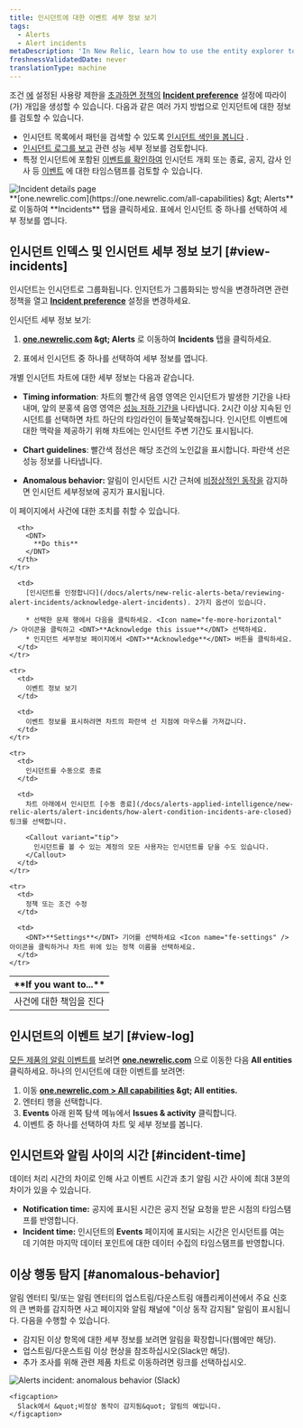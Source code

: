 ```yaml
---
title: 인시던트에 대한 이벤트 세부 정보 보기
tags:
  - Alerts
  - Alert incidents
metaDescription: 'In New Relic, learn how to use the entity explorer to find and review alerts incidents.'
freshnessValidatedDate: never
translationType: machine
---
```


조건 [에](/docs/alerts/create-alert/set-thresholds/set-thresholds-alert-condition/) 설정된 사용량 제한을 [초과하면 정책의](/docs/alerts/create-alert/create-alert-condition/alert-conditions/) <DNT>**[Incident preference](/docs/alerts/new-relic-alerts/configuring-alert-policies/specify-when-new-relic-creates-incidents)**</DNT> 설정에 따라<InlinePopover type="alerts" />이(가) 개입을 생성할 수 있습니다. 다음과 같은 여러 가지 방법으로 인지던트에 대한 정보를 검토할 수 있습니다.

* 인시던트 목록에서 패턴을 검색할 수 있도록 [인시던트 색인을 봅니다](#view-incidents) .
* [인시던트 로그를 보고](#view-log) 관련 성능 세부 정보를 검토합니다.
* 특정 인시던트에 포함된 [이벤트를 확인하여](#incident-time) 인시던트 개회 또는 종료, 공지, 감사 인사 등 [이벤트](/docs/using-new-relic/welcome-new-relic/get-started/glossary#event) 에 대한 타임스탬프를 검토할 수 있습니다.

<img title="Incident details page" alt="Incident details page" src="/images/alerts_screenshot-full_incident-page.webp" />

<figcaption>
  <DNT>**[one.newrelic.com](https://one.newrelic.com/all-capabilities) &amp;gt; Alerts**</DNT> 로 이동하여 <DNT>**Incidents**</DNT> 탭을 클릭하세요. 표에서 인시던트 중 하나를 선택하여 세부 정보를 엽니다.
</figcaption>

## 인시던트 인덱스 및 인시던트 세부 정보 보기 [#view-incidents]

인시던트는 인시던트로 그룹화됩니다. 인지던트가 그룹화되는 방식을 변경하려면 관련 정책을 열고 [<DNT>**Incident preference**</DNT>](/docs/alerts/organize-alerts/specify-when-alerts-create-incidents/) 설정을 변경하세요.

인시던트 세부 정보 보기:

1. <DNT>**[one.newrelic.com](https://one.newrelic.com/all-capabilities) &amp;gt; Alerts**</DNT> 로 이동하여 <DNT>**Incidents**</DNT> 탭을 클릭하세요.

2. 표에서 인시던트 중 하나를 선택하여 세부 정보를 엽니다.

개별 인시던트 차트에 대한 세부 정보는 다음과 같습니다.

* <DNT>**Timing information**</DNT>: 차트의 빨간색 음영 영역은 인시던트가 발생한 기간을 나타내며, 앞의 분홍색 음영 영역은 [성능 저하 기간을](/docs/using-new-relic/welcome-new-relic/get-started/glossary#degradation-period) 나타냅니다. 2시간 이상 지속된 인시던트를 선택하면 차트 하단의 타임라인이 들쭉날쭉해집니다. 인시던트 이벤트에 대한 맥락을 제공하기 위해 차트에는 인시던트 주변 기간도 표시됩니다.

* <DNT>**Chart guidelines**</DNT>: 빨간색 점선은 해당 조건의 노인값을 표시합니다. 파란색 선은 성능 정보를 나타냅니다.

* <DNT>**Anomalous behavior:**</DNT> 알림이 인시던트 시간 근처에 [비정상적인 동작을](#anomalous-behavior) 감지하면 인시던트 세부정보에 공지가 표시됩니다.

이 페이지에서 사건에 대한 조치를 취할 수 있습니다.

<table>
  <thead>
    <tr>
      <th width={250}>
        <DNT>
          **If you want to...**
        </DNT>
      </th>

      <th>
        <DNT>
          **Do this**
        </DNT>
      </th>
    </tr>
  </thead>

  <tbody>
    <tr>
      <td>
        사건에 대한 책임을 진다
      </td>

      <td>
        [인시던트를 인정합니다](/docs/alerts/new-relic-alerts-beta/reviewing-alert-incidents/acknowledge-alert-incidents). 2가지 옵션이 있습니다.

        * 선택한 문제 행에서 다음을 클릭하세요. <Icon name="fe-more-horizontal" /> 아이콘을 클릭하고 <DNT>**Acknowledge this issue**</DNT> 선택하세요.
        * 인지던트 세부정보 페이지에서 <DNT>**Acknowledge**</DNT> 버튼을 클릭하세요.
      </td>
    </tr>

    <tr>
      <td>
        이벤트 정보 보기
      </td>

      <td>
        이벤트 정보를 표시하려면 차트의 파란색 선 지점에 마우스를 가져갑니다.
      </td>
    </tr>

    <tr>
      <td>
        인시던트를 수동으로 종료
      </td>

      <td>
        차트 아래에서 인시던트 [수동 종료](/docs/alerts-applied-intelligence/new-relic-alerts/alert-incidents/how-alert-condition-incidents-are-closed) 링크를 선택합니다.

        <Callout variant="tip">
          인시던트를 볼 수 있는 계정의 모든 사용자는 인시던트를 닫을 수도 있습니다.
        </Callout>
      </td>
    </tr>

    <tr>
      <td>
        정책 또는 조건 수정
      </td>

      <td>
        <DNT>**Settings**</DNT> 기어를 선택하세요 <Icon name="fe-settings" /> 아이콘을 클릭하거나 차트 위에 있는 정책 이름을 선택하세요.
      </td>
    </tr>
  </tbody>
</table>

## 인시던트의 이벤트 보기 [#view-log]

[모든 제품의 알림 이벤트를](/docs/alerts/new-relic-alerts-beta/reviewing-events/review-events-across-products) 보려면 <DNT>**[one.newrelic.com](https://one.newrelic.com/all-capabilities)**</DNT> 으로 이동한 다음 <DNT>**All entities**</DNT> 클릭하세요. 하나의 인시던트에 대한 이벤트를 보려면:

1. 이동 <DNT>**[one.newrelic.com &gt; All capabilities](https://one.newrelic.com/all-capabilities) &amp;gt; All entities.**</DNT>
2. 엔터티 행을 선택합니다.
3. <DNT>**Events**</DNT> 아래 왼쪽 탐색 메뉴에서 <DNT>**Issues &amp; activity**</DNT> 클릭합니다.
4. 이벤트 중 하나를 선택하여 차트 및 세부 정보를 봅니다.

## 인시던트와 알림 사이의 시간 [#incident-time]

데이터 처리 시간의 차이로 인해 사고 이벤트 시간과 초기 알림 시간 사이에 최대 3분의 차이가 있을 수 있습니다.

* <DNT>**Notification time:**</DNT> 공지에 표시된 시간은 공지 전달 요청을 받은 시점의 타임스탬프를 반영합니다.
* <DNT>**Incident time:**</DNT> 인시던트의 <DNT>**Events**</DNT> 페이지에 표시되는 시간은 인시던트를 여는 데 기여한 마지막 데이터 포인트에 대한 데이터 수집의 타임스탬프를 반영합니다.

## 이상 행동 탐지 [#anomalous-behavior]

알림 엔터티 및/또는 알림 엔터티의 업스트림/다운스트림 애플리케이션에서 주요 신호의 큰 변화를 감지하면 사고 페이지와 알림 채널에 &quot;이상 동작 감지됨&quot; 알림이 표시됩니다. 다음을 수행할 수 있습니다.

* 감지된 이상 항목에 대한 세부 정보를 보려면 알림을 확장합니다(웹에만 해당).
* 업스트림/다운스트림 이상 현상을 참조하십시오(Slack만 해당).
* 추가 조사를 위해 관련 제품 차트로 이동하려면 링크를 선택하십시오.

<CollapserGroup>
  <Collapser id="slack-notification" title="Slack의 경고 알림">
    <img title="Alerts incident: anomalous behavior (Slack)" alt="Alerts incident: anomalous behavior (Slack)" src="/images/alerts_screenshot-full_incident-context-in-slack.webp" />

    <figcaption>
      Slack에서 &quot;비정상 동작이 감지됨&quot; 알림의 예입니다.
    </figcaption>
  </Collapser>
</CollapserGroup>